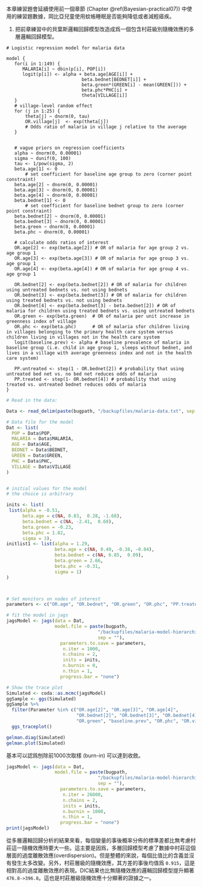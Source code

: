 
本章練習題會延續使用前一個章節 (Chapter \@ref(Bayesian-practical07)) 中使用的練習題數據，岡比亞兒童使用蚊帳睡眠是否能夠降低或者減輕瘧疾。

1. 把前章練習中的貝葉斯邏輯回歸模型改造成爲一個包含村莊級別隨機效應的多層邏輯回歸模型。


```
# Logistic regression model for malaria data
	
model {
   for(i in 1:149) {
      MALARIA[i] ~ dbin(p[i], POP[i])
      logit(p[i]) <- alpha + beta.age[AGE[i]] +
		                    beta.bednet[BEDNET[i]] + 
						    beta.green*(GREEN[i] - mean(GREEN[])) +
						    beta.phc*PHC[i] + 
							theta[VILLAGE[i]]
   }
   # village-level random effect 
   for (j in 1:25) {
 	   theta[j] ~ dnorm(0, tau)
	   OR.village[j]  <- exp(theta[j])
	   # Odds ratio of malaria in village j relative to the average
   }
  
  
   # vague priors on regression coefficients
   alpha ~ dnorm(0, 0.00001)
   sigma ~ dunif(0, 100)
   tau <- 1/pow(sigma, 2)
   beta.age[1] <- 0        
	   # set coefficient for baseline age group to zero (corner point constraint)
   beta.age[2] ~ dnorm(0, 0.00001)     
   beta.age[3] ~ dnorm(0, 0.00001)     
   beta.age[4] ~ dnorm(0, 0.00001)     
   beta.bednet[1] <- 0    
	   # set coefficient for baseline bednet group to zero (corner point constraint)
   beta.bednet[2] ~ dnorm(0, 0.00001)     
   beta.bednet[3] ~ dnorm(0, 0.00001)     
   beta.green ~ dnorm(0, 0.00001)     
   beta.phc ~ dnorm(0, 0.00001)     
 
   # calculate odds ratios of interest
   OR.age[2] <- exp(beta.age[2]) # OR of malaria for age group 2 vs. age group 1
   OR.age[3] <- exp(beta.age[3]) # OR of malaria for age group 3 vs. age group 1
   OR.age[4] <- exp(beta.age[4]) # OR of malaria for age group 4 vs. age group 1
   
   OR.bednet[2] <- exp(beta.bednet[2]) # OR of malaria for children using untreated bednets vs. not using bednets
   OR.bednet[3] <- exp(beta.bednet[3]) # OR of malaria for children using treated bednets vs. not using bednets
   OR.bednet[4] <- exp(beta.bednet[3] - beta.bednet[2]) # OR of malaria for children using treated bednets vs. using untreated bednets 
   OR.green <- exp(beta.green)  # OR of malaria per unit increase in greenness index of village
   OR.phc <- exp(beta.phc)      # OR of malaria sfor children living in villages belonging to the primary health care system versus children living in villages not in the health care system 
   logit(baseline.prev) <- alpha # baseline prevalence of malaria in baseline group (i.e. child in age group 1, sleeps without bednet, and lives in a village with average greenness index and not in the health care system) 
   
   PP.untreated <- step(1 - OR.bednet[2]) # probability that using untreated bed net vs. no bed net reduces odds of malaria
   PP.treated <- step(1- OR.bednet[4]) # probability that using treated vs. untreated bednet reduces odds of malaria
}
```

```r
# Read in the data: 

Data <- read_delim(paste(bugpath, "/backupfiles/malaria-data.txt", sep = ""), delim = " ")

# Data file for the model
Dat <- list(
  POP = Data$POP, 
  MALARIA = Data$MALARIA, 
  AGE = Data$AGE, 
  BEDNET = Data$BEDNET,
  GREEN = Data$GREEN,
  PHC = Data$PHC,
  VILLAGE = Data$VILLAGE
)


# initial values for the model
# the choice is arbitrary

inits <- list(
 list(alpha = -0.51, 
      beta.age = c(NA, 0.83,  0.28, -1.68), 
      beta.bednet = c(NA, -2.41,  0.68), 
      beta.green = -0.23, 
      beta.phc = 1.82,
      sigma = 3), 
initlist1 <- list(alpha = 1.29, 
                  beta.age = c(NA, 0.49, -0.38, -0.04),  
                  beta.bednet = c(NA, 6.85,  0.09), 
                  beta.green = 2.66, 
                  beta.phc = -0.31,
                  sigma = 1)
)



# Set monitors on nodes of interest
parameters <- c("OR.age", "OR.bednet", "OR.green", "OR.phc", "PP.treated", "PP.untreated", "baseline.prev", "sigma", "OR.village")

# fit the model in jags
jagsModel <- jags(data = Dat,
                  model.file = paste(bugpath, 
                                  "/backupfiles/malaria-model-hierarchical.txt",
                                  sep = ""),
                    parameters.to.save = parameters,
                     n.iter = 1000,
                     n.chains = 2, 
                     inits = inits,
                     n.burnin = 0,
                     n.thin = 1,
                    progress.bar = "none")

# Show the trace plot
Simulated <- coda::as.mcmc(jagsModel)
ggSample <- ggs(Simulated)
ggSample %>% 
  filter(Parameter %in% c("OR.age[2]", "OR.age[3]", "OR.age[4]", 
                          "OR.bednet[2]", "OR.bednet[3]", "OR.bednet[4]",
                          "OR.green", "baseline.prev", "OR.phc", "OR.village[1]")) %>% 
  ggs_traceplot()
```




```r
gelman.diag(Simulated)
gelman.plot(Simulated)
```


基本可以認爲刨除前1000次取樣 (burn-in) 可以達到收斂。



```r

jagsModel <- jags(data = Dat,
                  model.file = paste(bugpath, 
                                  "/backupfiles/malaria-model-hierarchical.txt",
                                  sep = ""),
                    parameters.to.save = parameters,
                     n.iter = 26000,
                     n.chains = 2, 
                     inits = inits,
                     n.burnin = 1000,
                     n.thin = 1,
                    progress.bar = "none")
print(jagsModel)
```

從多層邏輯回歸分析的結果來看，每個變量的事後概率分佈的標準差都比無考慮村莊這一隨機效應時要大一些。這主要是因爲，多層回歸模型考慮了數據中村莊這個層面的過度離散效應(overdispersion)。但是整體的來說，每個比值比的含義並沒有發生太多改變。另外，村莊層級的隨機效應，其方差的事後均值爲 `0.915`，這是相對高的過度離散效應的表現。DIC結果也比無隨機效應的邏輯回歸模型提升顯著 `476.8->396.8`。這也是村莊層級隨機效應十分顯著的證據之一。
